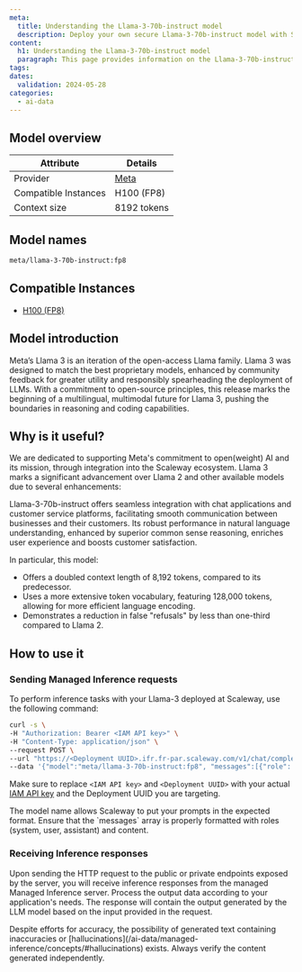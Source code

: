 ```yaml
---
meta:
  title: Understanding the Llama-3-70b-instruct model
  description: Deploy your own secure Llama-3-70b-instruct model with Scaleway Managed Inference. Privacy-focused, fully managed.
content:
  h1: Understanding the Llama-3-70b-instruct model
  paragraph: This page provides information on the Llama-3-70b-instruct model
tags:
dates:
  validation: 2024-05-28
categories:
  - ai-data
---
```


## Model overview

| Attribute       | Details                            |
|-----------------|------------------------------------|
| Provider        | [Meta](https://llama.meta.com/llama3/)  |
| Compatible Instances | H100 (FP8)    |
| Context size | 8192 tokens   |

## Model names

```bash
meta/llama-3-70b-instruct:fp8
```

## Compatible Instances

- [H100 (FP8)](https://www.scaleway.com/en/h100-pcie-try-it-now/)

## Model introduction

Meta’s Llama 3 is an iteration of the open-access Llama family.
Llama 3 was designed to match the best proprietary models, enhanced by community feedback for greater utility and responsibly spearheading the deployment of LLMs. 
With a commitment to open-source principles, this release marks the beginning of a multilingual, multimodal future for Llama 3, pushing the boundaries in reasoning and coding capabilities.

## Why is it useful?

We are dedicated to supporting Meta's commitment to open(weight) AI and its mission, through integration into the Scaleway ecosystem.
Llama 3 marks a significant advancement over Llama 2 and other available models due to several enhancements:

Llama-3-70b-instruct offers seamless integration with chat applications and customer service platforms, facilitating smooth communication between businesses and their customers.
Its robust performance in natural language understanding, enhanced by superior common sense reasoning, enriches user experience and boosts customer satisfaction.

In particular, this model:
- Offers a doubled context length of 8,192 tokens, compared to its predecessor.
- Uses a more extensive token vocabulary, featuring 128,000 tokens, allowing for more efficient language encoding.
- Demonstrates a reduction in false "refusals" by less than one-third compared to Llama 2.

## How to use it

### Sending Managed Inference requests

To perform inference tasks with your Llama-3 deployed at Scaleway, use the following command:

```bash
curl -s \
-H "Authorization: Bearer <IAM API key>" \
-H "Content-Type: application/json" \
--request POST \
--url "https://<Deployment UUID>.ifr.fr-par.scaleway.com/v1/chat/completions" \
--data '{"model":"meta/llama-3-70b-instruct:fp8", "messages":[{"role": "user","content": "Sing me a song about Xavier Niel"}], "max_tokens": 500, "top_p": 1, "temperature": 0.7, "stream": false}'
```

Make sure to replace `<IAM API key>` and `<Deployment UUID>` with your actual [IAM API key](/identity-and-access-management/iam/how-to/create-api-keys/) and the Deployment UUID you are targeting.

<Message type="tip">
  The model name allows Scaleway to put your prompts in the expected format.
</Message>

<Message type="note">
  Ensure that the `messages` array is properly formatted with roles (system, user, assistant) and content.
</Message>

### Receiving Inference responses

Upon sending the HTTP request to the public or private endpoints exposed by the server, you will receive inference responses from the managed Managed Inference server. 
Process the output data according to your application's needs. The response will contain the output generated by the LLM model based on the input provided in the request.

<Message type="note">
  Despite efforts for accuracy, the possibility of generated text containing inaccuracies or [hallucinations](/ai-data/managed-inference/concepts/#hallucinations) exists. Always verify the content generated independently.
</Message>